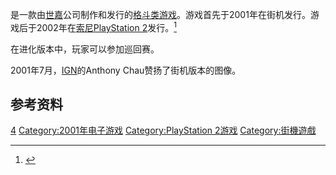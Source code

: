 {{NoteTA
| G1=Games
}}

{{vgname|VR战士4|ja=バーチャファイター4|en=Virtua Fighter 4|cn=VR战士4|hk=en|tw=VR快打4}}是一款由[[世嘉|世嘉]]公司制作和发行的[[格斗类游戏|格斗类游戏]]。游戏首先于2001年在街机发行。游戏后于2002年在[[索尼|索尼]][[PlayStation_2|PlayStation 2]]发行。<ref name="gamefaqs">{{cite web| url = http://www.gamefaqs.com/ps2/466561-virtua-fighter-4/data| title = Release information| publisher = [[GameFAQs|GameFAQs]]| date = | accessdate = 2016-01-09| language = en| archive-date = 2017-07-11| archive-url = https://web.archive.org/web/20170711070802/https://www.gamefaqs.com/ps2/466561-virtua-fighter-4/data}}</ref>

在进化版本中，玩家可以参加巡回赛。

2001年7月，[[IGN|IGN]]的Anthony Chau赞扬了街机版本的图像。

== 参考资料 ==
{{Reflist}}

{{VR战士系列}}

{{DEFAULTSORT:Virtua Fighter 4}}
[[Category:VR战士系列|4]]
[[Category:2001年电子游戏|Category:2001年电子游戏]]
[[Category:PlayStation_2游戏|Category:PlayStation 2游戏]]
[[Category:街機遊戲|Category:街機遊戲]]

{{fighting-videogame-stub}}
{{sega-stub}}